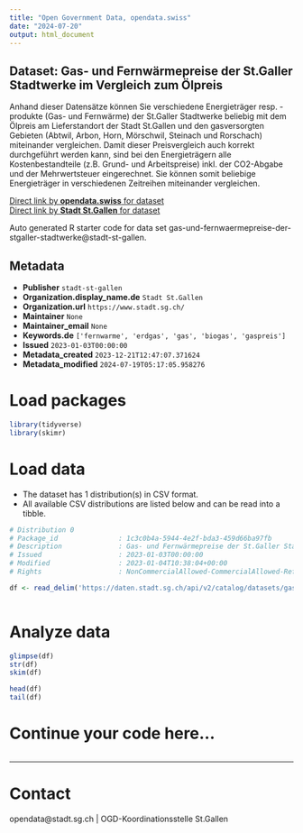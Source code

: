 ```yaml
---
title: "Open Government Data, opendata.swiss"
date: "2024-07-20"
output: html_document
---
```


## Dataset: Gas- und Fernwärmepreise der St.Galler Stadtwerke im Vergleich zum Ölpreis

Anhand dieser Datensätze können Sie verschiedene
Energieträger resp. -produkte (Gas- und Fernwärme) der St.Galler Stadtwerke
beliebig mit dem Ölpreis am Lieferstandort der Stadt St.Gallen und den
gasversorgten Gebieten (Abtwil, Arbon, Horn, Mörschwil, Steinach und Rorschach)
miteinander vergleichen. Damit dieser Preisvergleich auch korrekt durchgeführt
werden kann, sind bei den Energieträgern alle Kostenbestandteile (z.B. Grund-
und Arbeitspreise) inkl. der CO2-Abgabe und der Mehrwertsteuer eingerechnet. Sie
können somit beliebige Energieträger in verschiedenen Zeitreihen miteinander
vergleichen.

[Direct link by **opendata.swiss** for dataset](https://opendata.swiss/de/dataset/gas-und-fernwarmepreise-der-st-galler-stadtwerke-im-vergleich-zum-olpreis)<br>
[Direct link by **Stadt St.Gallen** for dataset](https://daten.stadt.sg.ch/explore/dataset/gas-und-fernwaermepreise-der-stgaller-stadtwerke/)

Auto generated R starter code for data set gas-und-fernwaermepreise-der-stgaller-stadtwerke@stadt-st-gallen.

## Metadata

- **Publisher** `stadt-st-gallen`
- **Organization.display_name.de** `Stadt St.Gallen`
- **Organization.url** `https://www.stadt.sg.ch/`
- **Maintainer** `None`
- **Maintainer_email** `None`
- **Keywords.de** `['fernwarme', 'erdgas', 'gas', 'biogas', 'gaspreis']`
- **Issued** `2023-01-03T00:00:00`
- **Metadata_created** `2023-12-21T12:47:07.371624`
- **Metadata_modified** `2024-07-19T05:17:05.958276`


# Load packages

```r

library(tidyverse)
library(skimr)

```

# Load data

-   The dataset has 1 distribution(s) in CSV format.
-   All available CSV distributions are listed below and can be read into a tibble.

```r

# Distribution 0
# Package_id               : 1c3c0b4a-5944-4e2f-bda3-459d66ba97fb
# Description              : Gas- und Fernwärmepreise der St.Galler Stadtwerke im Vergleich zum Ölpreis (csv)
# Issued                   : 2023-01-03T00:00:00
# Modified                 : 2023-01-04T10:38:04+00:00
# Rights                   : NonCommercialAllowed-CommercialAllowed-ReferenceRequired

df <- read_delim('https://daten.stadt.sg.ch/api/v2/catalog/datasets/gas-und-fernwaermepreise-der-stgaller-stadtwerke/exports/csv')



```

# Analyze data

```r

glimpse(df)
str(df)
skim(df)

head(df)
tail(df)

```

# Continue your code here...

```r

```

------------------------------------------------------------------------

# Contact

opendata@stadt.sg.ch | OGD-Koordinationsstelle St.Gallen
